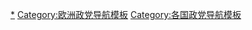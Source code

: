 {{Navbox
|name = 科索沃政党
|title = {{flagicon|科索沃}} [[科索沃政党列表|科索沃政党]]
|bodyclass = hlist

|group1 = [[科索沃议会|议会]]（120）
|list1 =
{{Navbox subgroup
|group1 = 执政联盟
|list1 =
*[[科索沃民主党]]（37）（包括[[公正党 (科索沃)|公正党]] 3和[[争取统一运动]] 2）
*[[科索沃民主联盟]]（30）
*[[塞尔维亚族名单]]（9）
*[[科索沃土耳其族民主党]]（2）
*[[瓦卡特联盟]]（2）
|group2 = 反对党
|list2 =
*[[自决运动]]（16）
*[[为了科索沃未来联盟]]（11）
*[[为了科索沃倡议]]（6）
*[[进步民主党]]（1）
*[[科索沃民主阿什卡利族党]]（1）
*[[新民主党 (科索沃)|新民主党]]（1）
*[[埃及族自由党]]（1）
*[[争取一体化阿什卡利族党]]（1）
*[[为了戈拉联盟]]（1）
*[[科索沃新罗姆族党]]（1）
}}
|group2 = 其他政党
|list2 =
* [[达尔达尼亚民主联盟]] 
* [[科索沃自由党]]  
* [[新科索沃联盟]]
* [[强大党]]
* [[科索沃社会民主党]]
* [[塞尔维亚族公民倡议]]
* [[独立自由党]] 
* [[新民主 (科索沃)|新民主]] 
* [[科索沃和梅托希亚塞尔维亚族民主党]] 
* [[塞尔维亚族科索沃-梅托希亚党]] 
* [[塞尔维亚族人民党]] 
* [[为了科索沃和梅托希亚塞尔维亚族名单]] 
* [[科索沃和梅托希亚独立社会民主人士联盟]] 
* [[戈拉公民倡议]] 
* [[马其顿族民主党]]
* [[科索沃新民主倡议]] 
* [[民主行动党 (科索沃)|民主行动党]] 
* [[科索沃联合罗姆族党]]
* [[科索沃党]]
|group3 = 历史政党
|list3 =
* [[科索沃人民运动]] 
* [[科索沃共产主义者联盟]]  
* [[科索沃劳动党]]
* [[科索沃民主进步党]]
| below = 
* [[科索沃政治]]
* [[各国执政党列表]]
* [[Portal:政治|政治专题]]
}}<noinclude>
[[Category:科索沃政党|*]]
[[Category:欧洲政党导航模板]]
[[Category:各国政党导航模板]]
</noinclude>